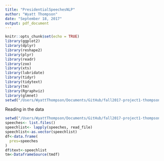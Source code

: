 ```yaml
---
title: "PresidentialSpeechesNLP"
author: "Wyatt Thompson"
date: "September 18, 2017"
output: pdf_document
---
```


```r
knitr::opts_chunk$set(echo = TRUE)
library(ggplot2)
library(dplyr)
library(reshape2)
library(plyr)
library(readr)
library(zoo)
library(xts)
library(lubridate)
library(tidyr)
library(tidytext)
library(tm)
library(Rgraphviz)
library(glmnet)
setwd("/Users/WyattThompson/Documents/GitHub/fall2017-project1-thompsonwyatt/data/InauguralSpeeches")


```
Reading in the data

```r
setwd("/Users/WyattThompson/Documents/GitHub/fall2017-project1-thompsonwyatt/data/InauguralSpeeches")
speeches<- list.files()
speechlist<- lapply(speeches, read_file)
speechlist<-as.vector(speechlist)
df<-data.frame(
  pres=speeches
)
df$text<-speechlist
tm<-DataframeSource(tmdf) 
```